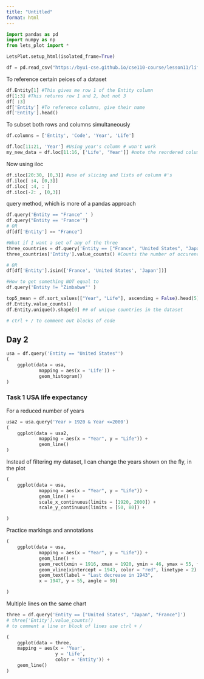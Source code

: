 ```yaml
---
title: "Untitled"
format: html
---
```


```python
import pandas as pd
import numpy as np
from lets_plot import *

LetsPlot.setup_html(isolated_frame=True)
```

```python
df = pd.read_csv("https://byui-cse.github.io/cse110-course/lesson11/life-expectancy.csv")


```

To reference certain peices of a dataset
```python
df.Entity[1] #This gives me row 1 of the Entity column
df[1:3] #This returns row 1 and 2, but not 3
df[ :3]
df['Entity'] #To reference columns, give their name
df['Entity'].head()

```

To subset both rows and columns simultaneously

```python
df.columns = ['Entity', 'Code', 'Year', 'Life']

```

```python
df.loc[11:21, 'Year'] #Using year's column # won't work
my_new_data = df.loc[11:16, ['Life', 'Year']] #note the reordered columns

```

Now using iloc
```python
df.iloc[20:30, [0,3]] #use of slicing and lists of column #'s
df.iloc[ :4, [0,3]]
df.iloc[ :4, : ]
df.iloc[-2: , [0,3]]

```

query method, which is more of a pandas approach
```python
df.query('Entity == "France" ' )
df.query("Entity == 'France'")
# OR
df[df['Entity'] == "France"]

#What if I want a set of any of the three
three_countries = df.query('Entity == ["France", "United States", "Japan"]')
three_countries['Entity'].value_counts() #Counts the number of occurences of each unique value in Entity

# OR
df[df['Entity'].isin(['France', 'United States', 'Japan'])]

#How to get something NOT equal to
df.query('Entity != "Zimbabwe"' )

```

```python
top5_mean = df.sort_values(["Year", "Life"], ascending = False).head(5).Life.mean()
df.Entity.value_counts()
df.Entity.unique().shape[0] ## of unique countries in the dataset

# ctrl + / to comment out blocks of code

```

## Day 2


```python
usa = df.query('Entity == "United States"')
(
    ggplot(data = usa,
            mapping = aes(x = 'Life')) +
            geom_histogram()
)
```

### Task 1 USA life expectancy

For a reduced number of years
```python
usa2 = usa.query('Year > 1920 & Year <=2000')
(
    ggplot(data = usa2, 
            mapping = aes(x = "Year", y = "Life")) +
            geom_line()
)
```

Instead of filtering my dataset, I can change the years shown
on the fly, in the plot


```python
(
    ggplot(data = usa, 
            mapping = aes(x = "Year", y = "Life")) +
            geom_line() +
            scale_x_continuous(limits = [1920, 2000]) +
            scale_y_continuous(limits = [50, 80]) +

)
```

Practice markings and annotations

```python
(
    ggplot(data = usa, 
            mapping = aes(x = "Year", y = "Life")) +
            geom_line() +
            geom_rect(xmin = 1916, xmax = 1920, ymin = 46, ymax = 55, fill = "red", alpha = .2, color = "rgba(0,0,0,0)") +
            geom_vline(xintercept = 1943, color = "red", linetype = 2) +
            geom_text(label = "Last decrease in 1943",
            x = 1947, y = 55, angle = 90)

)
```

Multiple lines on the same chart


```python
three = df.query('Entity == ["United States", "Japan", "France"]')
# three['Entity'].value_counts()
# to comment a line or block of lines use ctrl + /

(
    ggplot(data = three,
    mapping = aes(x = 'Year',
                  y = 'Life', 
                  color = 'Entity')) +
    geom_line()
)
```